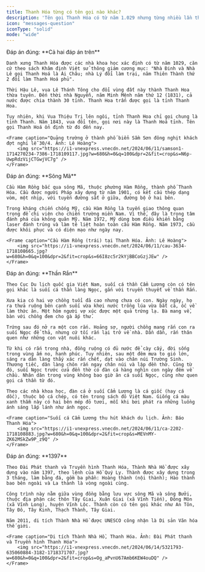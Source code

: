 ```yaml
---
title: Thanh Hóa từng có tên gọi nào khác?
description: 'Tên gọi Thanh Hóa có từ năm 1.029 nhưng từng nhiều lần thay đổi. Bạn có biết đó là những tên gọi nào?'
icon: "messages-question"
iconType: "solid"
mode: "wide"
---
```


<Accordion title="1/4. Thanh Hóa từng có tên gọi khác nào? [Ái Châu - Thanh Hoa - Cả hai đáp án trên]">
    Đáp án đúng: **Cả hai đáp án trên** 

    Danh xưng Thanh Hóa được các nhà khoa học xác định có từ năm 1029, căn cứ theo sách Khâm định Việt sử thông giám cương mục: "Nhà Đinh và Nhà Lê gọi Thanh Hoá là Ái Châu; nhà Lý đổi làm trại, năm Thiên Thành thứ 2 đổi làm Thanh Hoá phủ". 

    Thời Hậu Lê, vua Lê Thánh Tông cho đổi vùng đất này thành Thanh Hoa thừa tuyên. Đến thời nhà Nguyễn, năm Minh Mệnh năm thứ 12 (1831), cả nước được chia thành 30 tỉnh. Thanh Hoa trấn được gọi là tỉnh Thanh Hoa.

    Tuy nhiên, khi Vua Thiệu Trị lên ngôi, tỉnh Thanh Hoa chỉ gọi chung là tỉnh Thanh. Năm 1843, vua đổi tên, gọi nơi này là Thanh Hoá tỉnh. Tên gọi Thanh Hoá ổn định từ đó đến nay.

    <Frame caption="Quảng trường ở thành phố biển Sầm Sơn đông nghịt khách đợt nghỉ lễ 30/4. Ảnh: Lê Hoàng">
        <img src="https://i1-vnexpress.vnecdn.net/2024/06/11/samson1-1714270234-7386-1718109117.jpg?w=680&h=0&q=100&dpr=2&fit=crop&s=N6p-UwpRdzVijCTGwjVC7g" />
    </Frame>
</Accordion>

<Accordion title="2/4. Cầu Hàm Rồng bắc qua con sông nào? [Sông Chu - Sông Mã - Sông Yên]">
    Đáp án đúng: **Sông Mã**

    Cầu Hàm Rồng bắc qua sông Mã, thuộc phường Hàm Rồng, thành phố Thanh Hóa. Cầu được người Pháp xây dựng từ năm 1901, có kết cấu thép dạng vòm, một nhịp, với tuyến đường sắt ở giữa, đường bộ ở hai bên. 

    Trong kháng chiến chống Mỹ, cầu Hàm Rồng là tuyến giao thông quan trọng để chi viện cho chiến trường miền Nam. Vì thế, đây là trọng tâm đánh phá của không quân Mỹ. Năm 1972, Mỹ dùng bom điều khiển bằng laser đánh trúng và làm tê liệt hoàn toàn cầu Hàm Rồng. Năm 1973, cầu được khôi phục và có diện mạo như ngày nay.

    <Frame caption="Cầu Hàm Rồng (trái) tại Thanh Hóa. Ảnh: Lê Hoàng">
        <img src="https://i1-vnexpress.vnecdn.net/2024/06/11/cau-3634-1718108665.jpg?w=680&h=0&q=100&dpr=2&fit=crop&s=66I8zc5r2kYjBBCoGzjJEw" />
    </Frame>
</Accordion>

<Accordion title="3/4. Suối cá thần Cẩm Lương gắn với truyền thuyết về vị thần nào? [Thần Cá - Thần Nước - Thần Rắn]">
    Đáp án đúng: **Thần Rắn**

    Theo Cục Du lịch quốc gia Việt Nam, suối cá thần Cẩm Lương còn có tên gọi khác là suối cá thần làng Ngọc, gắn với truyền thuyết về thần Rắn.

    Xưa kia có hai vợ chồng tuổi đã cao nhưng chưa có con. Ngày ngày, họ ra thửa ruộng bên cạnh suối vừa khơi nước trồng lúa vừa bắt cá, ốc về làm thức ăn. Một hôm người vợ xúc được một quả trứng lạ. Bà mang về, bàn với chồng đem cho gà ấp thử.

    Trứng sau đó nở ra một con rắn. Hoảng sợ, người chồng mang rắn con ra suối Ngọc để thả, nhưng cứ tối rắn lại trở về nhà. Dần dần, rắn thân quen như những con vật nuôi khác.

    Từ khi có rắn trong nhà, đồng ruộng có đủ nước để cày cấy, đời sống trong vùng ấm no, hạnh phúc. Tuy nhiên, sau một đêm mưa to gió lớn, sáng ra dân làng thấy xác rắn chết, dạt vào chân núi Trường Sinh. Thương tiếc, dân làng chôn rắn ngay chân núi và lập đền thờ. Cũng từ đó, suối Ngọc trước cửa đền thờ có đàn cá hàng nghìn con ngày đêm về chầu. Nhân dân trong vùng không bao giờ ăn cá suối Ngọc, cũng như quen gọi cá thần từ đó.

    Theo các nhà khoa học, đàn cá ở suối Cẩm Lương là cá giốc (hay cá dốc), thuộc bộ cá chép, có tên trong sách đỏ Việt Nam. Giống cá màu xanh thẫm này có hai bên mép đỏ tươi, mỗi khi bơi phát ra những luồng ánh sáng lấp lánh như ánh ngọc.

    <Frame caption="Suối cá Cẩm Lương thu hút khách du lịch. Ảnh: Báo Thanh Hóa">
        <img src="https://i1-vnexpress.vnecdn.net/2024/06/11/ca-2202-1718108883.jpg?w=680&h=0&q=100&dpr=2&fit=crop&s=MEVnMY-ZK62MSkZw9P_z9Q" />
    </Frame>
</Accordion>

<Accordion title="4/4. Thành nhà Hồ được xây dựng năm nào? [1297 - 1397 - 1497]">
    Đáp án đúng: **1397**

    Theo Đài Phát thanh và Truyền hình Thanh Hóa, Thành Nhà Hồ được xây dựng vào năm 1397, theo lệnh của Hồ Quý Ly. Thành được xây dựng trong 3 tháng, làm bằng đá, gồm ba phần: Hoàng thành (nội thành); Hào thành bao bên ngoài và La thành là vòng ngoài cùng.

    Công trình này nằm giữa vùng đồng bằng lưu vực sông Mã và sông Bưởi, thuộc địa phận các thôn Tây Giai, Xuân Giai (xã Vĩnh Tiến), Đông Môn (xã Vĩnh Long), huyện Vĩnh Lộc. Thành còn có tên gọi khác như An Tôn, Tây Đô, Tây Kinh, Thạch Thành, Tây Giai.

    Năm 2011, di tích Thành Nhà Hồ được UNESCO công nhận là Di sản Văn hóa thế giới.

    <Frame caption="Di tích Thành Nhà Hồ, Thanh Hóa. Ảnh: Đài Phát thanh và Truyền hình Thanh Hóa">
        <img src="https://i1-vnexpress.vnecdn.net/2024/06/14/5321793-635060884-3182-1718371707.jpg?w=680&h=0&q=100&dpr=2&fit=crop&s=Og_aPvnU67Amb6KEW4ouDQ" />
    </Frame>
</Accordion>